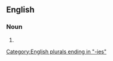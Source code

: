 {{also|buffalo-berries|buffalo berries}}

==English==

===Noun===
{{head|en|noun form}}

# {{plural of|buffaloberry|lang=en}}

[[Category:English plurals ending in "-ies"]]